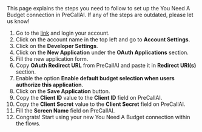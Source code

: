 
<Info>
    This page explains the steps you need to follow to set up the You Need A Budget
    connection in PreCallAI. If any of the steps are outdated, please let us know!
</Info>

1. Go to the [link](https://www.ynab.com/) and login your account.
2. Click on the account name in the top left and go to **Account Settings**.
3. Click on the **Developer Settings**.
4. Click on the **New Application** under the **OAuth Applications** section.
5. Fill the new application form.
6. Copy **OAuth Redirect URL** from PreCallAI and paste it in **Redirect URI(s)** section.
7. Enable the option **Enable default budget selection when users authorize this application**.
8. Click on the **Save Application** button.
9. Copy the **Client ID** value to the **Client ID** field on PreCallAI.
10. Copy the **Client Secret** value to the **Client Secret** field on PreCallAI.
11. Fill the **Screen Name** field on PreCallAI.
12. Congrats! Start using your new You Need A Budget connection within the flows.
